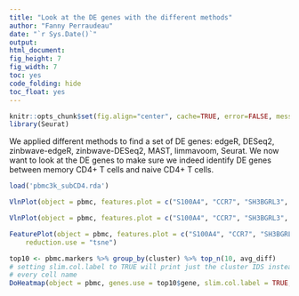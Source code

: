 ```yaml
---
title: "Look at the DE genes with the different methods"
author: "Fanny Perraudeau"
date: "`r Sys.Date()`"
output: 
html_document: 
fig_height: 7
fig_width: 7
toc: yes
code_folding: hide
toc_float: yes
---
```


```r
knitr::opts_chunk$set(fig.align="center", cache=TRUE, error=FALSE, message=FALSE, warning=TRUE)
library(Seurat)
```

We applied different methods to find a set of DE genes: edgeR, DESeq2, zinbwave-edgeR, zinbwave-DESeq2, MAST, limmavoom, Seurat. We now want to look at the DE genes to make sure we indeed identify DE genes between memory CD4+ T cells and naive CD4+ T cells.

```r
load('pbmc3k_subCD4.rda')
```

```r
VlnPlot(object = pbmc, features.plot = c("S100A4", "CCR7", "SH3BGRL3", "GAPDH"), ident.include=0:1)
```

```r
VlnPlot(object = pbmc, features.plot = c("S100A4", "CCR7", "SH3BGRL3", "GAPDH"), use.raw = TRUE, y.log = TRUE, ident.include = 0:1)
```

```r
FeaturePlot(object = pbmc, features.plot = c("S100A4", "CCR7", "SH3BGRL3", "GAPDH"), cols.use = c("green", "blue"), 
    reduction.use = "tsne")
```


```r
top10 <- pbmc.markers %>% group_by(cluster) %>% top_n(10, avg_diff)
# setting slim.col.label to TRUE will print just the cluster IDS instead of
# every cell name
DoHeatmap(object = pbmc, genes.use = top10$gene, slim.col.label = TRUE, remove.key = TRUE)
```